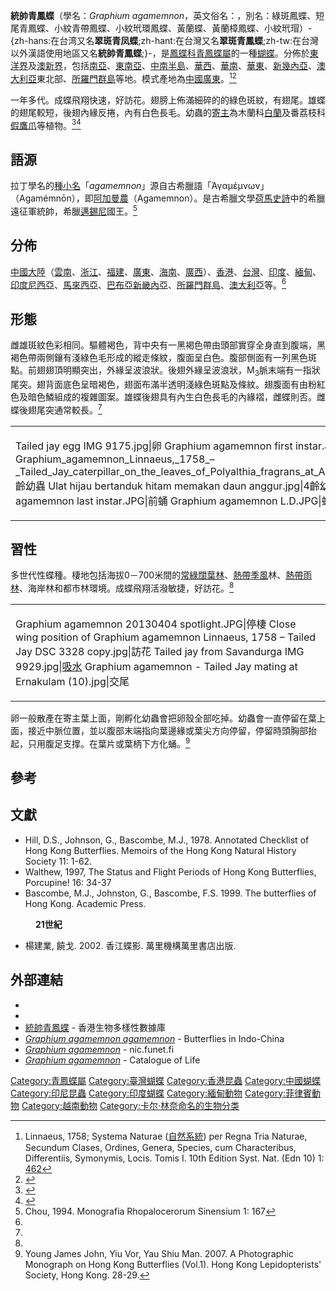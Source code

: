 {{NoteTA|G1=Butterfly}}
{{Speciesbox
| name = 統帥青鳳蝶
| image = Tailed Jay - Graphium agamemnon, Brookside Gardens.jpg
| image_width = 300px
| image_caption = 合翅形態
| image2 = Graphium agamemnon 20131222.jpg
| image2_width = 300px
| image2_caption = 展翅形態
| status = NE
| status_system = iucn3.1
| status_ref = 
| genus = Graphium
| species = agamemnon
| authority = ([[Linnaeus|Linnaeus]], 1758)
| range_map = 
| range_map_width = 300px
| range_map_caption = 
| subdivision_ranks = 亞種
| subdivision = 共有20個亞種
| synonyms = {{collapsible list|bullets = true| title = 異名列表
| ''Papilio agamemnon'' <small>Linnaeus, 1758</small>
| ''Papilio agamemnon atreus'' <small>Fruhstorfer, 1903</small>
| ''Papilio mynion'' <small>(Fruhstorfer, 1906)</small>
| ''Papilio agamemnon lasius'' <small>van Eecke, 1918</small>
| ''Zetides agamemnon'' <small>Moore, [1881]</small>
|}}}}

'''統帥青鳳蝶'''（學名：''Graphium agamemnon''，英文俗名：{{lang|en|Green-spotted Triangle; Tailed Jay}}，別名：綠斑鳳蝶、短尾青鳳蝶、小紋青帶鳳蝶、小紋玳環鳳蝶、黃蘭蝶、黃蘭樟鳳蝶、小紋玳瑁）-{zh-hans:在台湾又名'''翠斑青凤蝶''';zh-hant:在台灣又名'''翠斑青鳳蝶''';zh-tw:在台灣以外漢語使用地區又名'''統帥青鳳蝶''';}-，是[[鳳蝶科|鳳蝶科]][[青鳳蝶屬|青鳳蝶屬]]的一種[[蝴蝶|蝴蝶]]。分佈於[[東洋界|東洋界]]及[[澳新界|澳新界]]，包括[[南亞|南亞]]、[[東南亞|東南亞]]、[[中南半島|中南半島]]、[[華西|華西]]、[[華南|華南]]、[[華東|華東]]、[[新幾內亞|新幾內亞]]、[[澳大利亞|澳大利亞]]東北部、[[所羅門群島|所羅門群島]]等地。模式產地為[[中國|中國]][[廣東|廣東]]。<ref>Linnaeus, 1758; Systema Naturae ([[自然系統|自然系統]]) per Regna Tria Naturae, Secundum Clases, Ordines, Genera, Species, cum Characteribus, Differentiis, Symonymis, Locis. Tomis I. 10th Edition Syst. Nat. (Edn 10) 1: [https://archive.org/stream/carolilinnaeisys12linn#page/462/mode/1up 462]</ref><ref name=t2013>{{Cite book|author=徐堉峰|title=臺灣蝴蝶圖鑑．上【弄蝶、鳳蝶、鳳蝶】|location=台灣|publisher=晨星出版有限公司|date=2013年2月10日|page=230-231|ISBN=9789861776705|language= zh-hant}}</ref>

一年多代。成蝶飛翔快速，好訪花。翅膀上佈滿細碎的的綠色斑紋，有翅尾。雄蝶的翅尾較短，後翅內緣反捲，內有白色長毛。幼蟲的[[寄主|寄主]]為木蘭科[[白蘭|白蘭]]及番荔枝科[[假鷹爪|假鷹爪]]等植物。<ref name=h2010>{{Cite book|author=羅益奎、許永亮|title=郊野情報蝴蝶篇（第三版）|publisher=漁農自然護理署|date=2010|ISBN=9882016316|page=188-189}}
</ref><ref name=c2017>{{Cite book|author=武春生、徐堉峯|title=中國蝴蝶圖鑑（全4冊）|publisher=海峡书局|date=2017|ISBN=9787556703029|page=190, 197-198}}</ref>

== 語源 ==
拉丁學名的[[種小名|種小名]]「''agamemnon''」源自古希臘語「Ἀγαμέμνων」（Agamémnōn），即[[阿加曼農|阿加曼農]]（Agamemnon）。是古希臘文學[[荷馬史詩|荷馬史詩]]中的希臘遠征軍統帥，希臘[[邁錫尼|邁錫尼]]國王。<ref name=c1994>Chou, 1994. Monografia Rhopalocerorum Sinensium 1: 167</ref>

== 分佈 ==
[[中國大陸|中國大陸]]（[[雲南|雲南]]、[[浙江|浙江]]、[[福建|福建]]、[[廣東|廣東]]、[[海南|海南]]、[[廣西|廣西]]）、[[香港|香港]]、[[台灣|台灣]]、[[印度|印度]]、[[緬甸|緬甸]]、[[印度尼西亞|印度尼西亞]]、[[馬來西亞|馬來西亞]]、[[巴布亞新畿內亞|巴布亞新畿內亞]]、[[所羅門群島|所羅門群島]]、[[澳大利亞|澳大利亞]]等。<ref name=c1994/>

== 形態 ==
雌雄斑紋色彩相同。驅體褐色，背中央有一黑褐色帶由頭部實穿全身直到腹端，黑褐色帶兩側鑲有淺綠色毛形成的縱走條紋，腹面呈白色。腹部側面有一列黑色斑點。前翅翅頂明顯突出，外緣呈波浪狀。後翅外緣呈波浪狀，M<sub>3</sub>脈末端有一指狀尾突。翅背面底色呈暗褐色，翅面布滿半透明淺綠色斑點及條紋。翅腹面有由粉紅色及暗色鱗組成的複雜圖案。雄蝶後翅具有內生白色長毛的內緣褶，雌蝶則否。雌蝶後翅尾突通常較長。<ref name=t2013/>
{| align=center
|- 
|
<gallery mode="packed">
Tailed jay egg IMG 9175.jpg|卵
Graphium agamemnon first instar.JPG|1-2齡幼蟲
Graphium_agamemnon_Linnaeus,_1758_–_Tailed_Jay_caterpillar_on_the_leaves_of_Polyalthia_fragrans_at_Aralam_WLS_(3).jpg|3齡幼蟲
Ulat hijau bertanduk hitam memakan daun anggur.jpg|4齡幼蟲
Graphium agamemnon last instar.JPG|前蛹
Graphium agamemnon L.D.JPG|蛹
</gallery>
|}

== 習性 ==
多世代性蝶種。棲地包括海拔0－700米間的[[常綠闊葉林|常綠闊葉林]]、[[熱帶季風氣候|熱帶季風]]林、[[熱帶雨林|熱帶雨林]]、海岸林和都市林環境。成蝶飛翔活潑敏捷，好訪花。<ref name=t2013/>
{| align=center
|- 
|
<gallery mode="packed">
Graphium agamemnon 20130404 spotlight.JPG|停棲
Close wing position of Graphium agamemnon Linnaeus, 1758 – Tailed Jay DSC 3328 copy.jpg|訪花
Tailed jay from Savandurga IMG 9929.jpg|[[吸水|吸水]]
Graphium agamemnon - Tailed Jay mating at Ernakulam (10).jpg|交尾
</gallery>
|}
卵一般散產在寄主葉上面，剛孵化幼蟲會把卵殼全部吃掉。幼蟲會一直停留在葉上面，接近中脈位置，並以腹部末端指向葉邊緣或葉尖方向停留，停留時頭胸部抬起，只用腹足支撑。在葉片或葉柄下方化蛹。<ref name=y2007>Young James John, Yiu Vor, Yau Shiu Man. 2007. A Photographic Monograph on Hong Kong Butterflies (Vol.1). Hong Kong Lepidopterists' Society, Hong Kong. 28-29.{{zh-hk}}{{en}}</ref>

== 參考 ==
{{reflist|2}}

== 文獻 ==
* Hill, D.S., Johnson, G., Bascombe, M.J., 1978. Annotated Checklist of Hong Kong Butterflies. Memoirs of the Hong Kong Natural History Society 11: 1-62.
* Walthew, 1997, The Status and Flight Periods of Hong Kong Butterflies, Porcupine! 16: 34-37
* Bascombe, M.J., Johnston, G., Bascombe, F.S. 1999. The butterflies of Hong Kong. Academic Press.
:'''21世紀'''
* 楊建業, 饒戈. 2002. 香江蝶影. 萬里機構萬里書店出版.

== 外部連結 ==
* {{Commonscat-inline|Graphium agamemnon}}
* {{Wikispecies-inline|Graphium agamemnon}}
* [https://www.afcd.gov.hk/tc_chi/conservation/hkbiodiversity/database/popup_record.php?id=2739&lang=tc 統帥青鳳蝶] - 香港生物多樣性數據庫 {{zh-hk}}
* [http://yutaka.it-n.jp/pap/10620001.html ''Graphium agamemnon agamemnon''] {{Wayback|url=http://yutaka.it-n.jp/pap/10620001.html |date=20190721112208 }} - Butterflies in Indo-China {{en}}
* [https://www.nic.funet.fi/pub/sci/bio/life/insecta/lepidoptera/ditrysia/papilionoidea/papilionidae/papilioninae/graphium/#agamemnon ''Graphium agamemnon''] {{Wayback|url=https://www.nic.funet.fi/pub/sci/bio/life/insecta/lepidoptera/ditrysia/papilionoidea/papilionidae/papilioninae/graphium/#agamemnon |date=20201205143842 }} - nic.funet.fi {{en}}
* [http://www.catalogueoflife.org/col/details/species/id/f39a9d38868ce30d7d6530a5b945dc5b ''Graphium agamemnon''] {{Wayback|url=http://www.catalogueoflife.org/col/details/species/id/f39a9d38868ce30d7d6530a5b945dc5b |date=20160515173545 }} - Catalogue of Life {{en}}
{{Taxonbar}}
[[Category:青鳳蝶屬|Category:青鳳蝶屬]]
[[Category:臺灣蝴蝶|Category:臺灣蝴蝶]]
[[Category:香港昆蟲|Category:香港昆蟲]]
[[Category:中國蝴蝶|Category:中國蝴蝶]]
[[Category:印尼昆蟲|Category:印尼昆蟲]]
[[Category:印度蝴蝶|Category:印度蝴蝶]]
[[Category:緬甸動物|Category:緬甸動物]]
[[Category:菲律賓動物|Category:菲律賓動物]]
[[Category:越南動物|Category:越南動物]]
[[Category:卡尔·林奈命名的生物分类|Category:卡尔·林奈命名的生物分类]]